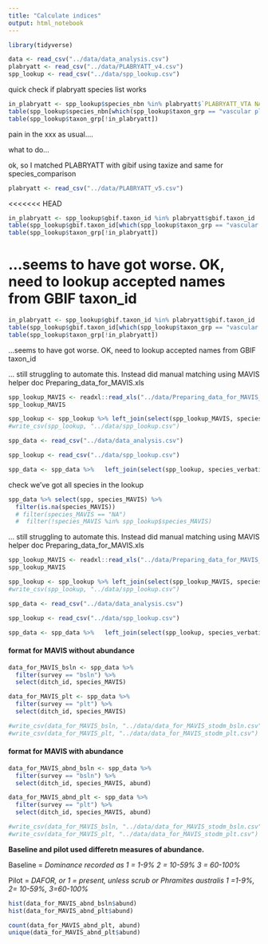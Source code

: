 ```yaml
---
title: "Calculate indices"
output: html_notebook
---
```



```r
library(tidyverse)
```



```r
data <- read_csv("../data/data_analysis.csv")
plabryatt <- read_csv("../data/PLABRYATT_v4.csv")
spp_lookup <- read_csv("../data/spp_lookup.csv")
```

quick check if plabryatt species list works
```r
in_plabryatt <- spp_lookup$species_nbn %in% plabryatt$`PLABRYATT_VTA NAME`
table(spp_lookup$species_nbn[which(spp_lookup$taxon_grp == "vascular plant")] %in% plabryatt$`PLABRYATT_VTA NAME`)
table(spp_lookup$taxon_grp[!in_plabryatt])
```

pain in the xxx as usual....


what to do...

ok, so I matched PLABRYATT with gibif using taxize and same for species_comparison


```r
plabryatt <- read_csv("../data/PLABRYATT_v5.csv")
```
<<<<<<< HEAD

```r
in_plabryatt <- spp_lookup$gbif.taxon_id %in% plabryatt$gbif.taxon_id
table(spp_lookup$gbif.taxon_id[which(spp_lookup$taxon_grp == "vascular plant")] %in% plabryatt$gbif.taxon_id)
table(spp_lookup$taxon_grp[!in_plabryatt])
```

...seems to have got worse.  OK, need to lookup accepted names from GBIF taxon_id
=======

```r
in_plabryatt <- spp_lookup$gbif.taxon_id %in% plabryatt$gbif.taxon_id
table(spp_lookup$gbif.taxon_id[which(spp_lookup$taxon_grp == "vascular plant")] %in% plabryatt$gbif.taxon_id)
table(spp_lookup$taxon_grp[!in_plabryatt])
```

...seems to have got worse.  OK, need to lookup accepted names from GBIF taxon_id



... still struggling to automate this.  Instead did manual matching using MAVIS helper doc Preparing_data_for_MAVIS.xls

```r
spp_lookup_MAVIS <- readxl::read_xls("../data/Preparing_data_for_MAVIS_stodmarsh.xls", sheet = 1)
spp_lookup_MAVIS

```

```r
spp_lookup <- spp_lookup %>% left_join(select(spp_lookup_MAVIS, species_verbatim, species_MAVIS))
#write_csv(spp_lookup, "../data/spp_lookup.csv")
```

```r
spp_data <- read_csv("../data/data_analysis.csv")
```

```r
spp_lookup <- read_csv("../data/spp_lookup.csv")
```

```r
spp_data <- spp_data %>%   left_join(select(spp_lookup, species_verbatim, species_MAVIS), by = c("spp" = "species_verbatim"))

```

check we've got all species in the lookup
```r
spp_data %>% select(spp, species_MAVIS) %>% 
  filter(is.na(species_MAVIS))
  # filter(species_MAVIS == "NA")
  #  filter(!species_MAVIS %in% spp_lookup$species_MAVIS)
```

... still struggling to automate this.  Instead did manual matching using MAVIS helper doc Preparing_data_for_MAVIS.xls

```r
spp_lookup_MAVIS <- readxl::read_xls("../data/Preparing_data_for_MAVIS_stodmarsh.xls", sheet = 1)
spp_lookup_MAVIS
```

```r
spp_lookup <- spp_lookup %>% left_join(select(spp_lookup_MAVIS, species_verbatim, species_MAVIS))
#write_csv(spp_lookup, "../data/spp_lookup.csv")
```

```r
spp_data <- read_csv("../data/data_analysis.csv")
```

```r
spp_lookup <- read_csv("../data/spp_lookup.csv")
```

```r
spp_data <- spp_data %>%   left_join(select(spp_lookup, species_verbatim, species_MAVIS), by = c("spp" = "species_verbatim"))

```

#### format for MAVIS without abundance
```r
data_for_MAVIS_bsln <- spp_data %>% 
  filter(survey == "bsln") %>% 
  select(ditch_id, species_MAVIS)

data_for_MAVIS_plt <- spp_data %>% 
  filter(survey == "plt") %>% 
  select(ditch_id, species_MAVIS)

#write_csv(data_for_MAVIS_bsln, "../data/data_for_MAVIS_stodm_bsln.csv")
#write_csv(data_for_MAVIS_plt, "../data/data_for_MAVIS_stodm_plt.csv")
```


#### format for MAVIS with abundance
```r
data_for_MAVIS_abnd_bsln <- spp_data %>% 
  filter(survey == "bsln") %>% 
  select(ditch_id, species_MAVIS, abund)

data_for_MAVIS_abnd_plt <- spp_data %>% 
  filter(survey == "plt") %>% 
  select(ditch_id, species_MAVIS, abund)

#write_csv(data_for_MAVIS_bsln, "../data/data_for_MAVIS_stodm_bsln.csv")
#write_csv(data_for_MAVIS_plt, "../data/data_for_MAVIS_stodm_plt.csv")
```

**Baseline and pilot used differetn measures of abundance.** 

Baseline = *Dominance recorded as  1 = 1-9%  2 = 10-59%  3 = 60-100%*

Pilot = *DAFOR, or 1 = present, unless scrub or Phramites australis 1 =1-9%, 2= 10-59%, 3=60-100%*


```r
hist(data_for_MAVIS_abnd_bsln$abund)
hist(data_for_MAVIS_abnd_plt$abund)
```


```r
count(data_for_MAVIS_abnd_plt, abund)
unique(data_for_MAVIS_abnd_plt$abund)
```





